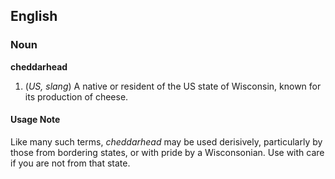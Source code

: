 ==English==

===Noun===
'''cheddarhead'''

# (''US, slang'') A native or resident of the US state of Wisconsin, known for its production of cheese.

====Usage Note====
Like many such terms, ''cheddarhead'' may be used derisively, particularly by those from bordering states, or with pride by a Wisconsonian.  Use with care if you are not from that state.